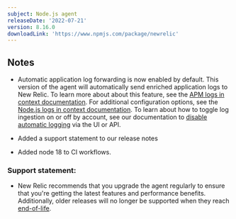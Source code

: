 ```yaml
---
subject: Node.js agent
releaseDate: '2022-07-21'
version: 8.16.0
downloadLink: 'https://www.npmjs.com/package/newrelic'
---
```


## Notes

* Automatic application log forwarding is now enabled by default. This version of the agent will automatically send enriched application logs to New Relic. To learn more about about this feature, see the [APM logs in context documentation](https://docs.newrelic.com/docs/apm/new-relic-apm/getting-started/get-started-logs-context/). For additional configuration options, see the [Node.js logs in context documentation](https://docs.newrelic.com/docs/logs/logs-context/configure-logs-context-nodejs). To learn about how to toggle log ingestion on or off by account, see our documentation to [disable automatic logging](https://docs.newrelic.com/docs/logs/logs-context/disable-automatic-logging) via the UI or API.

* Added a support statement to our release notes

* Added node 18 to CI workflows.


### Support statement:

* New Relic recommends that you upgrade the agent regularly to ensure that you're getting the latest features and performance benefits. Additionally, older releases will no longer be supported when they reach [end-of-life](/docs/using-new-relic/cross-product-functions/install-configure/notification-changes-new-relic-saas-features-distributed-software).